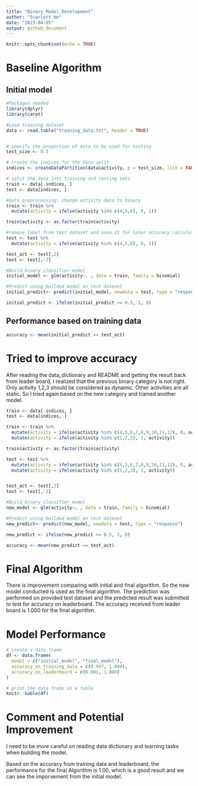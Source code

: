 ```yaml
---
title: "Binary_Model_Development"
author: "Scarlett He"
date: "2023-04-05"
output: github_document
---
```


```r
knitr::opts_chunk$set(echo = TRUE)
```

# Baseline Algorithm
## Initial model 
```r
#Packages needed
library(dplyr)
library(caret)

#Load training dataset
data <- read.table("training_data.txt", header = TRUE)


# specify the proportion of data to be used for testing
test_size <- 0.3

# create the indices for the data split
indices <- createDataPartition(data$activity, p = test_size, list = FALSE)

# split the data into training and testing sets
train <- data[-indices, ]
test <- data[indices, ]

#Data preprocessing: change activity data to binary 
train <- train %>% 
  mutate(activity = ifelse(activity %in% c(4,5,6), 0, 1)) 

train$activity <- as.factor(train$activity)

#remove label from test dataset and save it for later accuracy calculation 
test <- test %>% 
  mutate(activity = ifelse(activity %in% c(4,5,6), 0, 1)) 

test_act <- test[,2]
test <- test[,-2]

#Build binary classifier model 
initial_model <- glm(activity~. , data = train, family = binomial)

#Predict using builded model on test dataset
initial_predict<- predict(initial_model, newdata = test, type = "response")

initial_predict <- ifelse(initial_predict >= 0.5, 1, 0)
```

## Performance based on training data
```r
accuracy <- mean(initial_predict == test_act)
```


# Tried to improve accuracy 
After reading the data_dictionary and README and getting the result back from leader board, I realized that the previous binary category is not right. Only activity 1,2,3 should be considered as dynamic. Other activities are all static. 
So I tried again based on the new category and trained another model. 
```r


train <- data[-indices, ]
test <- data[indices, ]

train <- train %>% 
  mutate(activity = ifelse(activity %in% c(4,5,6,7,8,9,10,11,12), 0, activity)) %>%
  mutate(activity = ifelse(activity %in% c(1,2,3), 1, activity))

train$activity <- as.factor(train$activity)

test <- test %>% 
  mutate(activity = ifelse(activity %in% c(4,5,6,7,8,9,10,11,12), 0, activity)) %>%
  mutate(activity = ifelse(activity %in% c(1,2,3), 1, activity))


test_act <- test[,2]
test <- test[,-2]

#Build binary classifier model 
new_model <- glm(activity~. , data = train, family = binomial)

#Predict using builded model on test dataset
new_predict<- predict(new_model, newdata = test, type = "response")

new_predict <- ifelse(new_predict >= 0.5, 1, 0)

accuracy <- mean(new_predict == test_act)
```


# Final Algorithm
 
There is improvement comparing with initial and final algorithm. So the new model conducted is used as the final algorithm. The prediction was performed on provided test dataset and the predicted result was submitted to test for accuracy on leaderboard. The accuracy received from leader board is 1.000 for the final algorithm. 


# Model Performance 
```r
# create a data frame
df <- data.frame(
  model = c("initial_model", "final_model"),
  accuracy_on_training_data = c(0.997, 1.000),
  accuracy_on_leaderboard = c(0.991, 1.000)
)

# print the data frame as a table
knitr::kable(df)

```

# Comment and Potential Improvement 
I need to be more careful on reading data dictionary and learning tasks when building the model. 


Based on the accuracy from training data and leaderboard, the performance for the final Algorithm is 1.00, which is a good result and we can see the imporvement from the initial model. 



